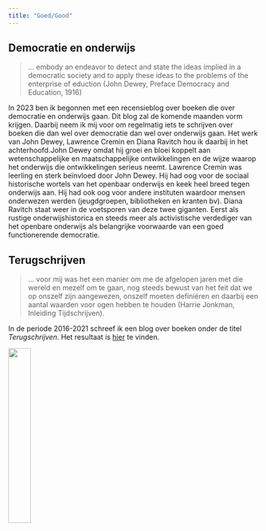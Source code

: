 ```yaml
---
title: "Goed/Good"
---
```


## Democratie en onderwijs


> ... embody an endeavor to detect and state the ideas implied in a democratic society and to apply these ideas to the problems of the enterprise of eduction (John Dewey, Preface Democracy and Education, 1916)


In 2023 ben ik begonnen met een recensieblog over boeken die over democratie en onderwijs gaan. Dit blog zal de komende maanden vorm krijgen. Daarbij neem ik mij voor om regelmatig iets te schrijven over boeken die dan wel over democratie dan wel over onderwijs gaan. Het werk van  John Dewey, Lawrence Cremin en Diana Ravitch hou ik daarbij in het achterhoofd.John Dewey omdat hij groei en bloei koppelt aan wetenschappelijke en maatschappelijke ontwikkelingen en de wijze waarop het onderwijs die ontwikkelingen serieus neemt. Lawrence Cremin was leerling en sterk beïnvloed door John Dewey. Hij had oog voor de sociaal historische wortels van het openbaar onderwijs en keek heel breed tegen onderwijs aan. Hij had ook oog voor andere instituten waardoor mensen onderwezen werden (jeugdgroepen, bibliotheken en kranten bv). Diana Ravitch staat weer in de voetsporen van deze twee giganten. Eerst als rustige onderwijshistorica en steeds meer als activistische verdediger van het openbare onderwijs als belangrijke voorwaarde van een goed functionerende democratie.   


## Terugschrijven

> ... voor mij was het een manier om me de afgelopen jaren met die wereld en mezelf om te gaan, nog steeds bewust van het feit dat we op onszelf zijn aangewezen, onszelf moeten definiëren en daarbij een aantal waarden voor ogen hebben te houden (Harrie Jonkman, Inleiding Tijdschrijven).


In de periode 2016-2021 schreef ik een blog over boeken onder de titel *Terugschrijven*. Het resultaat is [hier](Terugschrijven_def.pdf) te vinden.

![](Screenshot2){width="30%"}
